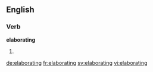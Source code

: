 
==English==

===Verb===
'''elaborating'''

# {{present participle of|elaborate}}

[[de:elaborating]]
[[fr:elaborating]]
[[sv:elaborating]]
[[vi:elaborating]]